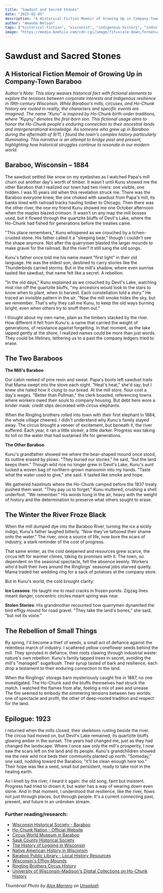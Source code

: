 ```yaml
---
title: "Sawdust and Sacred Stones"
date: "2025-02-05"
description: "A Historical Fiction Memoir of Growing Up in Company-Town Baraboo, exploring the tensions between corporate interests and Indigenous resilience in 19th-century Wisconsin."
author: "Amanda Nelson"
tags: ["historical-fiction", "wisconsin", "indigenous-history", "industrial-history", "baraboo"]
image: "https://media.beehiiv.com/cdn-cgi/image/fit=scale-down,format=auto,onerror=redirect,quality=80/uploads/asset/file/a816e40b-321f-4520-90d1-83aceefdb445/devilslake.png?t=1738797816"
---
```


# Sawdust and Sacred Stones

## A Historical Fiction Memoir of Growing Up in Company-Town Baraboo

_Author's Note: This story weaves historical fact with fictional elements to explore the tensions between corporate interests and Indigenous resilience in 19th-century Wisconsin. While Baraboo's mills, circuses, and Ho-Chunk history are rooted in reality, the characters and specific events are imagined. The name "Kunu" is inspired by Ho-Chunk birth-order traditions, where "Kųųnų" denotes the first-born son. This fictional usage aims to honor the Ho-Chunk people's enduring connection to their ancestral lands and intergenerational knowledge. As someone who grew up in Baraboo during the aftermath of 9/11, I found the town's complex history particularly illuminating. This narrative is an attempt to bridge past and present, highlighting how historical struggles continue to resonate in our modern world._

## Baraboo, Wisconsin – 1884

The sawdust settled like snow on my eyelashes as I watched Papa's mill churn out another day's worth of timber. It wasn't until Kunu showed me the other Baraboo that I realized our town had two rivers: one visible, one hidden. I was 10 years old when this revelation struck me. There was the Baraboo everyone knew, the one choked with sawdust from Papa's mill, its banks lined with railroad tracks hauling timber to Chicago. Then there was the other river, the one my friend Kunu showed me one October afternoon when the maples blazed crimson. It wasn't on any map the mill bosses used, but it flowed through the quartzite bluffs of Devil's Lake, where the Ho-Chunk had fished for generations before the treaties came.

"This place remembers," Kunu whispered as we crouched by a lichen-crusted stone. His father called it a "sleeping bear," though I couldn't see the shape anymore. Not after the quarrymen blasted the larger mounds to make gravel for the railroad. But the river? It still sang the old songs.

Kunu's father once told me his name meant "first light" in their old language. He was the eldest son, destined to carry stories like the Thunderbirds carried storms. But in the mill's shadow, where even sunrise tasted like sawdust, that name felt like a secret. A rebellion.

"In the old days," Kunu explained as we crouched by Devil's Lake, watching mist rise off the quartzite bluffs, "my ancestors would look to the stars to know when to plant, when to harvest. Each constellation told a story." He traced an invisible pattern in the air. "Now the mill smoke hides the sky, but we remember. That's why they call me Kunu, to keep the old ways burning bright, even when others try to snuff them out."

I thought about my own name, plain as the timbers stacked by the river. How different it felt from Kunu's: a name that carried the weight of generations, of resistance against forgetting. In that moment, as the lake lapped gently at the shore, I realized names could be more than just words. They could be lifelines, tethering us to a past the company ledgers tried to erase.

## **The Two Baraboos**

**The Mill's Baraboo**

Our cabin reeked of pine resin and sweat. Papa's boots left sawdust trails that Mama swept into the stove each night. "Heat's heat," she'd say, but I knew she hated how it clung to our bread. At the mill store, flour cost a day's wages. "Better than Pullman," the clerk boasted, referencing towns where workers owed their souls to company housing. But debt here wore a kinder mask: credit slips decorated with circus elephants.

When the Ringling brothers rolled into town with their first elephant in 1884, the whole village cheered. I didn't understand why Kunu's family stayed away. The circus brought a veneer of excitement, but beneath it, the river suffered. Each year, it ran a little slower, a little darker. Progress was taking its toll on the water that had sustained life for generations.

**The Other Baraboo**

Kunu's grandfather showed me where the bear-shaped mound once stood, its outline erased by plows. "They buried our stories," he said, "but the land keeps them." Though wild rice no longer grew in Devil's Lake, Kunu's aunt tucked a woven bag of northern-grown manoomin into my hands. "Taste what the water used to give," she said. It tasted like smoke and hope.

We gathered hazelnuts where the Ho-Chunk camped before the 1837 treaty pushed them west. "They pay us to forget," Kunu muttered, crushing a shell underfoot. "We remember." His words hung in the air, heavy with the weight of history and the determination to preserve what others sought to erase.

## **The Winter the River Froze Black**

When the mill dumped dye into the Baraboo River, turning the ice a sickly indigo, Kunu's father laughed bitterly. "Now they've tattooed their shame onto the water." The river, once a source of life, now bore the scars of industry, a stark reminder of the cost of progress.

That same winter, as the cold deepened and resources grew scarce, the circus left for warmer climes, taking its promises with it. The town, so dependent on the seasonal spectacle, felt the absence keenly. Workers who'd built their lives around the Ringlings' seasonal jobs starved quietly. Mama traded her wedding ring for a sack of potatoes at the company store.

But in Kunu's world, the cold brought clarity:

**Ice Lessons**: He taught me to read cracks in frozen ponds. Zigzag lines meant danger, concentric circles meant spring was near.

**Stolen Stories**: His grandmother recounted how quarrymen dynamited the bird effigy mound for road gravel. "They take the land's bones," she said, "but not its voice."

## **The Rebellion of Small Things**

By spring, I'd become a thief of seeds, a small act of defiance against the relentless march of industry. I scattered yellow coneflower seeds behind the mill. They sprouted in defiance, their roots clawing through industrial waste: nature's own rebellion. Kunu's family tapped trees in secret, avoiding the mill's "managed" sugarbush. Their syrup tasted of bark and resilience, each drop a testament to their enduring connection to the land.

When the Ringlings' storage barn mysteriously caught fire in 1887, no one investigated. The Ho-Chunk said the bluffs themselves had struck the match. I watched the flames from afar, feeling a mix of awe and unease. The fire seemed to embody the simmering tensions between two worlds: one of spectacle and profit, the other of deep-rooted tradition and respect for the land.

## **Epilogue: 1923**

I returned when the mills closed, their skeletons rusting beside the river. The circus had moved on, but Devil's Lake remained, its quartzite bluffs glowing amber in the sunset. The years had changed me, just as they had changed the landscape. Where I once saw only the mill's prosperity, I now saw the scars left on the land and its people. Kunu's grandchildren showed me the new wild rice beds their community planted up north. "Someday," one said, nodding toward the Baraboo, "it'll be clean enough here too." Their hope was like a seed, small but persistent, ready to take root in the healing earth.

As I knelt by the river, I heard it again: the old song, faint but insistent. Progress had tried to drown it, but water has a way of wearing down even stone. And in that moment, I understood that resilience, like the river, flows not just through places, but through people. It's a current connecting past, present, and future in an unbroken stream.

### Further reading/research:

* [Wisconsin Historical Society - Baraboo](https://www.wisconsinhistory.org/Records/Article/CS1906)
* [Ho-Chunk Nation - Official Website](https://ho-chunknation.com/)
* [Circus World Museum in Baraboo](https://circusworldbaraboo.org/about-us/history/)
* [Sauk County Historical Society](https://www.saukcountyhistory.org/)
* [The History of Logging in Wisconsin](https://dnr.wisconsin.gov/topic/TimberSales/history.html)
* [Native American History in Wisconsin](https://www.wisconsinhistory.org/Records/Article/CS4048)
* [Baraboo Public Library - Local History Resources](https://www.baraboopubliclibrary.org/local-history-genealogy)
* [Wisconsin's Effigy Mounds](https://www.wisconsinhistory.org/Records/Article/CS4102)
* [Ringling Brothers Circus History](https://www.ringling.com/ringling-bros-history/)
* [University of Wisconsin-Madison's Digital Collections on Ho-Chunk History](https://search.library.wisc.edu/digital/AWisconsin%20Historical%20Society%20Digital%20Collection/Ho-Chunk)

_Thumbnail Photo by [Alex Marrero](https://unsplash.com/@alexmke) on [Unsplash](https://unsplash.com/photos/a-view-of-a-lake-surrounded-by-trees-XZrjaf4hStc)_ 